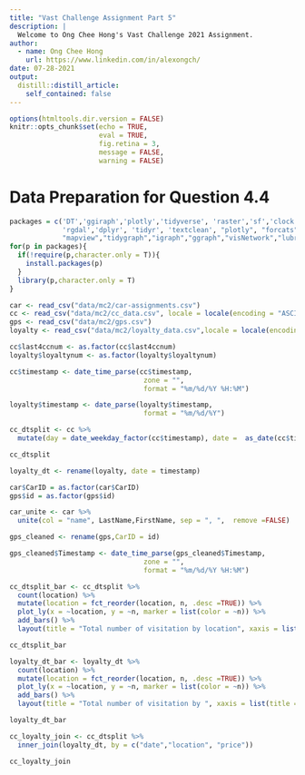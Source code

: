 ```yaml
---
title: "Vast Challenge Assignment Part 5"
description: |
  Welcome to Ong Chee Hong's Vast Challenge 2021 Assignment.
author:
  - name: Ong Chee Hong
    url: https://www.linkedin.com/in/alexongch/
date: 07-28-2021
output:
  distill::distill_article:
    self_contained: false
---
```



```r
options(htmltools.dir.version = FALSE)
knitr::opts_chunk$set(echo = TRUE,
                      eval = TRUE,
                      fig.retina = 3,
                      message = FALSE,
                      warning = FALSE)
```

# Data Preparation for Question 4.4

```r
packages = c('DT','ggiraph','plotly','tidyverse', 'raster','sf','clock','tmap',
             'rgdal','dplyr', 'tidyr', 'textclean', "plotly", "forcats", "jpeg", "tiff",
             "mapview","tidygraph","igraph","ggraph","visNetwork","lubridate")
for(p in packages){
  if(!require(p,character.only = T)){
    install.packages(p)
  }
  library(p,character.only = T)
}
```

```r
car <- read_csv("data/mc2/car-assignments.csv")
cc <- read_csv("data/mc2/cc_data.csv", locale = locale(encoding = "ASCII"))
gps <- read_csv("data/mc2/gps.csv")
loyalty <- read_csv("data/mc2/loyalty_data.csv",locale = locale(encoding = "ASCII"))
```

```r
cc$last4ccnum <- as.factor(cc$last4ccnum)
loyalty$loyaltynum <- as.factor(loyalty$loyaltynum)
```

```r
cc$timestamp <- date_time_parse(cc$timestamp,
                                 zone = "",
                                 format = "%m/%d/%Y %H:%M")

loyalty$timestamp <- date_parse(loyalty$timestamp,
                                 format = "%m/%d/%Y")

```

```r
cc_dtsplit <- cc %>%
  mutate(day = date_weekday_factor(cc$timestamp), date =  as_date(cc$timestamp), time = format(cc$timestamp, format = "%H:%M"))

cc_dtsplit

```

```r
loyalty_dt <- rename(loyalty, date = timestamp)

```

```r
car$CarID = as.factor(car$CarID)
gps$id = as.factor(gps$id)

```

```r
car_unite <- car %>%
  unite(col = "name", LastName,FirstName, sep = ", ",  remove =FALSE) 

```

```r
gps_cleaned <- rename(gps,CarID = id)

gps_cleaned$Timestamp <- date_time_parse(gps_cleaned$Timestamp,
                                 zone = "",
                                 format = "%m/%d/%Y %H:%M")

```

```r
cc_dtsplit_bar <- cc_dtsplit %>%
  count(location) %>%
  mutate(location = fct_reorder(location, n, .desc =TRUE)) %>%
  plot_ly(x = ~location, y = ~n, marker = list(color = ~n)) %>%
  add_bars() %>%
  layout(title = "Total number of visitation by location", xaxis = list(title = ""),yaxis = list(title = "Number of visitors"))

cc_dtsplit_bar
```

```r
loyalty_dt_bar <- loyalty_dt %>%
  count(location) %>%
  mutate(location = fct_reorder(location, n, .desc =TRUE)) %>%
  plot_ly(x = ~location, y = ~n, marker = list(color = ~n)) %>%
  add_bars() %>%
  layout(title = "Total number of visitation by ", xaxis = list(title = ""),yaxis = list(title = "Number of visitors"))

loyalty_dt_bar
```

```r
cc_loyalty_join <- cc_dtsplit %>%
  inner_join(loyalty_dt, by = c("date","location", "price"))

cc_loyalty_join
```
